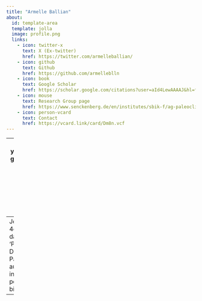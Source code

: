 ```yaml
---
title: "Armelle Ballian"
about:
  id: template-area
  template: jolla
  image: profile.png
  links:
    - icon: twitter-x
      text: X (Ex-twitter)
      href: https://twitter.com/armelleballian/
    - icon: github
      text: Github
      href: https://github.com/armelleblln
    - icon: book
      text: Google Scholar
      href: https://scholar.google.com/citations?user=aId4LewAAAAJ&hl=fr
    - icon: mouse
      text: Research Group page
      href: https://www.senckenberg.de/en/institutes/sbik-f/ag-paleoclimate-and-paleoenvironment-dynamics/
    - icon: person-vcard
      text: Contact
      href: https://vcard.link/card/Dm8n.vcf
---
```

[comment]:  (Tasks for this page
Update the YAML header. you can check out different layouts of the pre-formatted part at <https://quarto.org/docs/websites/website-about.html#templates>
Update the legal information
Write a short introduction set of you
delete this section)


-------
I am currently a 4th year PhD student in the group [Paleoclimate and Paleoenvironmental Dynamics](https://www.senckenberg.de/en/institutes/sbik-f/ag-paleoclimate-and-paleoenvironment-dynamics/){target="_blank"} at the Senckenberg Biodiversity and Climate Research Centre (Frankfurt, Germany).    
My 
--
Je suis actuellement en 4ème année de doctorat dans le groupe 'Paléoclimat et Dynamiques Paléoenvironnementales' au sein de Senckenberg, institut de recherche pour le climat et la biodiversité.  
-------




